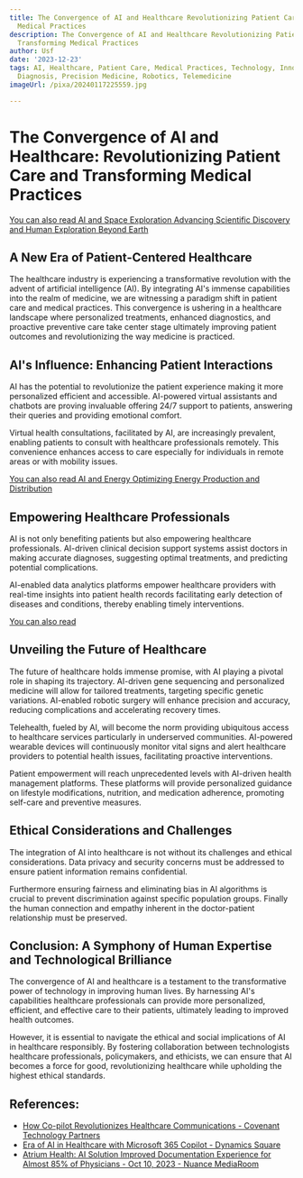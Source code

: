 ```yaml
---
title: The Convergence of AI and Healthcare Revolutionizing Patient Care and Transforming
  Medical Practices
description: The Convergence of AI and Healthcare Revolutionizing Patient Care and
  Transforming Medical Practices
author: Usf
date: '2023-12-23'
tags: AI, Healthcare, Patient Care, Medical Practices, Technology, Innovation, Treatment,
  Diagnosis, Precision Medicine, Robotics, Telemedicine
imageUrl: /pixa/20240117225559.jpg

---
```

#  The Convergence of AI and Healthcare: Revolutionizing  Patient Care and Transforming Medical Practices

[You can also read AI and Space Exploration Advancing Scientific Discovery and Human  Exploration Beyond Earth](AI%20and%20Space%20Exploration%20Advancing%20Scientific%20Discovery%20and%20Human%20Exploration%20Beyond%20Earth)


## A New Era of Patient-Centered Healthcare

The  healthcare industry  is experiencing a transformative revolution with the advent of artificial intelligence (AI). By integrating AI's immense capabilities into the realm of medicine, we are witnessing a  paradigm shift in patient care and medical practices. This convergence is ushering in a healthcare landscape where personalized treatments, enhanced diagnostics, and proactive preventive care take center  stage ultimately improving patient outcomes and  revolutionizing the  way medicine is practiced.

## AI's Influence: Enhancing Patient Interactions

AI has the potential to revolutionize the patient experience making it more personalized efficient and accessible. AI-powered virtual assistants and  chatbots are proving invaluable offering 24/7 support to patients, answering their queries and providing emotional comfort.

Virtual health  consultations, facilitated by AI, are increasingly prevalent, enabling patients to consult with healthcare professionals remotely. This convenience enhances access to care especially for individuals in remote areas or with mobility issues.

[You can also read AI and Energy Optimizing Energy Production and Distribution](AI%20and%20Energy%20Optimizing%20Energy%20Production%20and%20Distribution)


## Empowering Healthcare Professionals

AI is  not only benefiting patients but also empowering healthcare  professionals. AI-driven clinical decision support systems assist doctors in making accurate diagnoses, suggesting  optimal treatments, and predicting potential complications.

AI-enabled data analytics platforms empower healthcare providers with real-time insights into patient health records facilitating  early detection of diseases and conditions,  thereby  enabling timely interventions.

[You can also read ]()


##  Unveiling the Future of Healthcare

The future of healthcare holds immense  promise, with AI playing a pivotal role in shaping its trajectory.  AI-driven gene sequencing and personalized medicine  will allow for tailored treatments, targeting specific genetic variations. AI-enabled robotic surgery will enhance precision and accuracy, reducing complications  and accelerating  recovery times.

Telehealth, fueled  by AI, will become the norm providing ubiquitous  access to healthcare services particularly  in underserved communities. AI-powered wearable devices  will continuously monitor vital signs and alert healthcare  providers to potential  health issues, facilitating proactive interventions.

Patient  empowerment will reach unprecedented levels with AI-driven health management platforms. These platforms will provide personalized guidance on lifestyle modifications, nutrition, and medication adherence, promoting self-care and  preventive measures.

## Ethical Considerations and Challenges

The integration of AI into healthcare is not without its challenges and ethical considerations. Data privacy and security  concerns must be addressed to ensure patient information  remains confidential.

Furthermore  ensuring fairness and  eliminating bias in AI algorithms is crucial to prevent discrimination against specific population groups.  Finally  the human  connection and empathy inherent  in the doctor-patient relationship must be preserved.

## Conclusion: A Symphony of Human Expertise and Technological  Brilliance

The  convergence of  AI and healthcare is a  testament to the  transformative power of technology in improving human lives. By harnessing AI's capabilities healthcare professionals can provide more  personalized, efficient, and effective care to their patients, ultimately leading to improved health outcomes.

However, it is  essential to navigate  the ethical and social implications of AI in  healthcare responsibly. By  fostering collaboration between technologists healthcare professionals, policymakers, and ethicists, we can  ensure that AI becomes a  force for good, revolutionizing healthcare while upholding the highest ethical standards.

## References:
- [How Co-pilot Revolutionizes Healthcare Communications - Covenant Technology Partners](https://covenanttechnologypartners.com/2023/07/26/how-co-pilot-revolutionizes-healthcare-communications/)
- [Era of AI in Healthcare with Microsoft 365 Copilot - Dynamics Square](https://www.dynamicssquare.com/blog/ai-in-healthcare-with-microsoft-365-copilot/)
- [Atrium Health: AI Solution Improved Documentation Experience for Almost 85% of Physicians - Oct 10, 2023 - Nuance MediaRoom](https://news.nuance.com/2023-10-10-Atrium-Health-AI-Solution-Improved-Documentation-Experience-for-Almost-85-of-Physicians)
